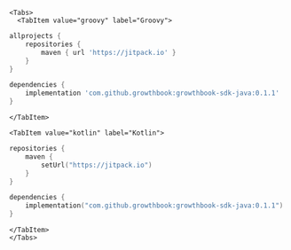 
```mdx-code-block
<Tabs>
  <TabItem value="groovy" label="Groovy">
```

```groovy title="build.gradle"
allprojects {
    repositories {
        maven { url 'https://jitpack.io' }
    }
}

dependencies {
    implementation 'com.github.growthbook:growthbook-sdk-java:0.1.1'
}
```

```mdx-code-block
</TabItem>

<TabItem value="kotlin" label="Kotlin">
```

```kotlin title="build.gradle.kts"
repositories {
    maven {
        setUrl("https://jitpack.io")
    }
}

dependencies {
    implementation("com.github.growthbook:growthbook-sdk-java:0.1.1")
}
```

```mdx-code-block
</TabItem>
</Tabs>
```
